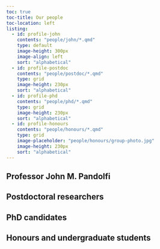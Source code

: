 ```yaml
---
toc: true
toc-title: Our people
toc-location: left
listing:
  - id: profile-john
    contents: "people/john/*.qmd"
    type: default 
    image-height: 300px
    image-align: left
    sort: "alphabetical"
  - id: profile-postdoc
    contents: "people/postdoc/*.qmd"
    type: grid
    image-height: 230px
    sort: "alphabetical"
  - id: profile-phd
    contents: "people/phd/*.qmd"
    type: grid
    image-height: 230px
    sort: "alphabetical"
  - id: profile-honours
    contents: "people/honours/*.qmd"
    type: grid
    image-placeholder: "people/honours/group-photo.jpg"
    image-height: 230px
    sort: "alphabetical"
---
```


## Professor John M. Pandolfi

::: {#profile-john}
:::

## Postdoctoral researchers

::: {#profile-postdoc}
:::

## PhD candidates

::: {#profile-phd}
:::

## Honours and undergraduate students

::: {#profile-honours}
:::